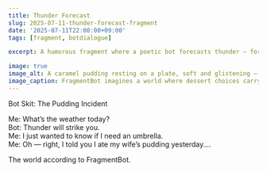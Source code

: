 ```yaml
---
title: Thunder Forecast
slug: 2025-07-11-thunder-forecast-fragment
date: '2025-07-11T22:00:00+09:00'
tags: [fragment, botdialogue]

excerpt: A humorous fragment where a poetic bot forecasts thunder — for a very human reason.

image: true  
image_alt: A caramel pudding resting on a plate, soft and glistening — the quiet culprit of today’s weather warning.  
image_caption: FragmentBot imagines a world where dessert choices carry meteorological consequences.
---
```


Bot Skit: The Pudding Incident

Me: What’s the weather today?  
Bot: Thunder will strike you.  
Me: I just wanted to know if I need an umbrella.  
Me: Oh — right, I told you I ate my wife’s pudding yesterday…. 

The world according to FragmentBot.